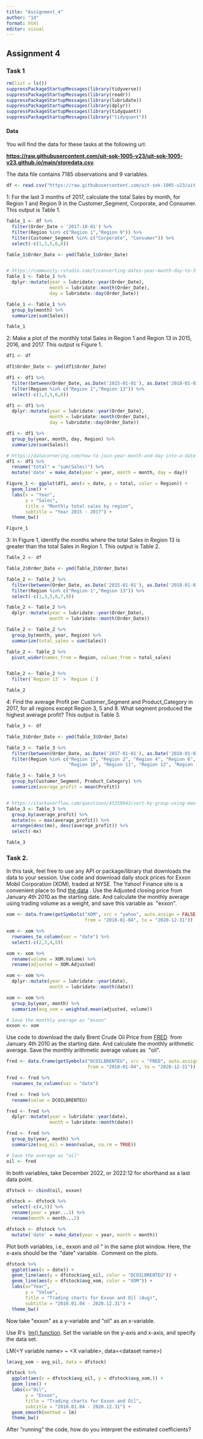 ```yaml
---
title: "Assignment_4"
author: "14"
format: html
editor: visual
---
```


## Assignment 4

### Task 1

```r
rm(list = ls())
suppressPackageStartupMessages(library(tidyverse))
suppressPackageStartupMessages(library(readr))
suppressPackageStartupMessages(library(lubridate))
suppressPackageStartupMessages(library(dplyr))
suppressPackageStartupMessages(library(tidyquant))
suppressPackageStartupMessages(library("tidyquant"))
```

#### **Data**

You will find the data for these tasks at the following url:

[**https://raw.githubusercontent.com/uit-sok-1005-v23/uit-sok-1005-v23.github.io/main/storedata.csv**](https://raw.githubusercontent.com/uit-sok-1005-v23/uit-sok-1005-v23.github.io/main/storedata.csv).

The data file contains 7185 observations and 9 variables.

```r
df <- read.csv("https://raw.githubusercontent.com/uit-sok-1005-v23/uit-sok-1005-v23.github.io/main/storedata.csv")
```

1: For the last 3 months of 2017, calculate the total Sales by month, for Region 1 and Region 9 in the Customer_Segment, Corporate, and Consumer. This output is Table 1.

```r
Table_1 <- df %>%
  filter(Order_Date > '2017-10-01') %>%
  filter(Region %in% c("Region 1","Region 9")) %>%
  filter(Customer_Segment %in% c("Corporate", "Consumer")) %>%
  select(-c(1,3,5,6,8))

Table_1$Order_Date <- ymd(Table_1$Order_Date)


# https://community.rstudio.com/t/converting-dates-year-month-day-to-3-separate-columns-year-month-day/8585
Table_1 <- Table_1 %>%
  dplyr::mutate(year = lubridate::year(Order_Date), 
                month = lubridate::month(Order_Date), 
                day = lubridate::day(Order_Date))

Table_1 <- Table_1 %>%
  group_by(month) %>%
  summarize(sum(Sales))

Table_1
```

2: Make a plot of the monthly total Sales in Region 1 and Region 13 in 2015, 2016, and 2017. This output is Figure 1.

```r
df1 <- df

df1$Order_Date <- ymd(df1$Order_Date)

df1 <- df1 %>%
  filter(between(Order_Date, as.Date('2015-01-01'), as.Date('2018-01-01'))) %>%
  filter(Region %in% c("Region 1","Region 13")) %>%
  select(-c(1,3,5,6,8))

df1 <- df1 %>%
  dplyr::mutate(year = lubridate::year(Order_Date), 
                month = lubridate::month(Order_Date), 
                day = lubridate::day(Order_Date))

df1 <- df1 %>%
  group_by(year, month, day, Region) %>%
  summarize(sum(Sales))

# https://datacornering.com/how-to-join-year-month-and-day-into-a-date-in-r/
df1 <- df1 %>%
  rename("total" = "sum(Sales)") %>%
  mutate('date' = make_date(year = year, month = month, day = day))

Figure_1 <- ggplot(df1, aes(x = date, y = total, color = Region)) +
  geom_line() +
  labs(x = "Year",
       y = "Sales",
       title = "Monthly total sales by region",
       subtitle = "Year 2015 - 2017") +
  theme_bw()

Figure_1
```

3: In Figure 1, identify the months where the total Sales in Region 13 is greater than the total Sales in Region 1. This output is Table 2.

```r
Table_2 <- df

Table_2$Order_Date <- ymd(Table_2$Order_Date)

Table_2 <- Table_2 %>%
  filter(between(Order_Date, as.Date('2015-01-01'), as.Date('2018-01-01'))) %>%
  filter(Region %in% c("Region 1","Region 13")) %>%
  select(-c(1,3,5,6,7,8))

Table_2 <- Table_2 %>%
  dplyr::mutate(year = lubridate::year(Order_Date), 
                month = lubridate::month(Order_Date))

Table_2 <- Table_2 %>%
  group_by(month, year, Region) %>%
  summarize(total_sales = sum(Sales))

Table_2 <- Table_2 %>%
  pivot_wider(names_from = Region, values_from = total_sales) 


Table_2 <- Table_2 %>% 
  filter(`Region 13` > `Region 1`)

Table_2
```

4: Find the average Profit per Customer_Segment and Product_Category in 2017, for all regions except Region 3, 5 and 8. What segment produced the highest average profit? This output is Table 3.

```r
Table_3 <- df 

Table_3$Order_Date <- ymd(Table_3$Order_Date)

Table_3 <- Table_3 %>%
  filter(between(Order_Date, as.Date('2017-01-01'), as.Date('2018-01-01'))) %>% 
  filter(Region %in% c("Region 1", "Region 2", "Region 4", "Region 6", "Region 7", "Region 9",
                       "Region 10", "Region 11", "Region 12", "Region 13"))

Table_3 <- Table_3 %>%
  group_by(Customer_Segment, Product_Category) %>%
  summarize(average_profit = mean(Profit))


# https://stackoverflow.com/questions/45359943/sort-by-group-using-max-value-of-each-group
Table_3 <- Table_3 %>% 
  group_by(average_profit) %>% 
  mutate(mx = max(average_profit)) %>% 
  arrange(desc(mx), desc(average_profit)) %>% 
  select(-mx)

Table_3
```

### **Task 2.** 

In this task, feel free to use any API or package/library that downloads the data to your session. Use code and download daily stock prices for Exxon Mobil Corporation (XOM), traded at NYSE. The Yahoo! Finance site is a convenient place to find [the data](https://finance.yahoo.com/quote/XOM?p=XOM&.tsrc=fin-srch) . Use the Adjusted closing price from January 4th 2010 as the starting date. And calculate the monthly average using trading volume as a weight, and save this variable as  \"exxon\". 

```r
xom <- data.frame(getSymbols("XOM", src = "yahoo", auto.assign = FALSE, 
                             from = "2010-01-04", to = "2020-12-31"))

xom <- xom %>%
  rownames_to_column(var = "date") %>%
  select(-c(2,3,4,5))

xom <- xom %>%
  rename(volume = XOM.Volume) %>%
  rename(adjusted = XOM.Adjusted)

xom <- xom %>%
  dplyr::mutate(year = lubridate::year(date), 
                month = lubridate::month(date))

xom <- xom %>%
  group_by(year, month) %>%
  summarize(avg_xom = weighted.mean(adjusted, volume))

# Save the monthly average as "exxon"
exxon <- xom
```

Use code to download the daily Brent Crude Oil Price from [FRED](https://fred.stlouisfed.org/series/DCOILBRENTEU)  from January 4th 2010 as the starting date. And calculate the monthly arithmetic average. Save the monthly arithmetic average values as  \"oil\". 

```r
fred <- data.frame(getSymbols("DCOILBRENTEU", src = "FRED", auto.assign = FALSE, 
                              from = "2010-01-04", to = "2020-12-31"))

fred <- fred %>%
  rownames_to_column(var = "date")

fred <- fred %>%
  rename(value = DCOILBRENTEU)

fred <- fred %>%
  dplyr::mutate(year = lubridate::year(date), 
                month = lubridate::month(date))

fred <- fred %>%
  group_by(year, month) %>%
  summarize(avg_oil = mean(value, na.rm = TRUE))

# Save the average as "oil"
oil <- fred
```

In both variables, take December 2022, or 2022:12 for shorthand as a last data point. 

```r
dfstock <- cbind(oil, exxon)

dfstock <- dfstock %>%
  select(-c(4,5)) %>%
  rename(year = year...1) %>%
  rename(month = month...2)

dfstock <- dfstock %>%
  mutate('date' = make_date(year = year, month = month))
```

Plot both variables, i.e., exxon and oil \" in the same plot window. Here, the x-axis should be the  \"date\" variable.  Comment on the plots. 

```r
dfstock %>%
  ggplot(aes(x = date)) +
  geom_line(aes(y = dfstock$avg_oil, color = "DCOILBRENTEU")) +
  geom_line(aes(y = dfstock$avg_xom, color = "XOM")) +
  labs(x="Year", 
       y = "Value",
       title = "Trading charts for Exxon and Oil (Avg)",
       subtitle = "2010.01.04 - 2020.12.31") +
  theme_bw()
```

Now take \"exxon\" as a y-variable and \"oil\" as an x-variable. 

Use R\'s  [lm() function](https://www.rdocumentation.org/packages/stats/versions/3.6.2/topics/lm). Set the variable on the y-axis and x-axis, and specify the data set. 

LM(\<Y variable name\> \~ \<X variable\>, data=\<dataset name\>)

```r
lm(avg_xom ~ avg_oil, data = dfstock)
```

```r
dfstock %>%
  ggplot(aes(x = dfstock$avg_oil, y = dfstock$avg_xom,)) +
  geom_line() +
  labs(x="Oil", 
       y = "Exxon",
       title = "Trading charts for Exxon and Oil",
       subtitle = "2010.01.04 - 2020.12.31") +
  geom_smooth(method = lm)
  theme_bw()
```

After \"running\" the code, how do you interpret the estimated coefficients? 

\
\

